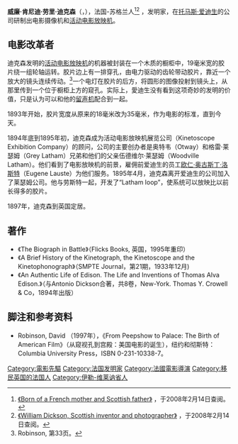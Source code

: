 {{Infobox Biography
| subject_name   = 威廉·肯尼迪·迪克森 
| image_name     = [[File:Dickson_greeting.jpg|220px]]
| image_size     = 
| image_caption  = 《迪克森问候》，美国第一部向公众放映的电影（1891年）。
| date_of_birth  = {{birth date|1860|8|3}}
| place_of_birth = [[法国|法国]][[布列塔尼|布列塔尼]]
| date_of_death  = {{death date and age|1935|9|28|1860|8|3}}
| place_of_death = [[英国|英国]][[密德萨斯|密德萨斯]]
| occupation     = [[发明家|发明家]]<br />[[电影导演|电影导演]]<br />[[电影监制|电影制作人]]<br />[[摄影师|摄影师]]<br />[[演员|演员]]
}}
'''威廉·肯尼迪·劳里·迪克森'''（{{lang-en|William Kennedy Laurie Dickson}}，{{bd|1860年|8月3日|1935年|9月28日|Dickson}}），法国-苏格兰人<ref>[http://www.nmpft.org.uk/insight/info/5.3.42.pdf 《Born of a French mother and Scottish father》] {{Wayback|url=http://www.nmpft.org.uk/insight/info/5.3.42.pdf |date=20070710123841 }}，于2008年2月14日查阅。</ref><ref>[http://www.scienceandsociety.co.uk/results.asp?image=10301013&wwwflag=2&imagepos=1 《William Dickson, Scottish inventor and photographer》] {{Wayback|url=http://www.scienceandsociety.co.uk/results.asp?image=10301013&wwwflag=2&imagepos=1 |date=20180825074156 }}，于2008年2月14日查阅。</ref> ，发明家，在[[托马斯·爱迪生|托马斯·爱迪生]]的公司研制出电影摄像机和[[活动电影放映机|活动电影放映机]]。

== 电影改革者 ==
迪克森发明的[[活动电影放映机|活动电影放映机]]的机器被封装在一个木质的橱柜中，19毫米宽的胶片绕一组轮轴运转。胶片边上有一排穿孔，由电力驱动的齿轮带动胶片，靠近一个放大的镜头连续传动。<ref>Robinson, 第33页。</ref>一个电灯在胶片的后方，将圆形的图像投射到镜头上，从那里传到一个位于橱柜上方的窥孔。实际上，愛迪生没有看到这项奇妙的发明的价值，只是认为可以和他的[[留声机|留声机]]配合到一起。

1893年开始，胶片宽度从原来的18毫米改为35毫米，作为电影的标准，直到今天。

1894年底到1895年初，迪克森成为活动电影放映机展览公司（Kinetoscope Exhibition Company）的顾问，公司的主要创办者是奥特韦（Otway）和格雷·莱瑟姆（Grey Latham）兄弟和他们的父亲伍德维尔·莱瑟姆（Woodville Latham）。他们看到了电影放映机的前景，雇佣前爱迪生的员工[[欧仁·奥古斯丁·洛斯特|欧仁·奥古斯丁·洛斯特]]（Eugene Lauste）为他们服务。1895年4月，迪克森离开爱迪生的公司加入了莱瑟姆公司。他与劳斯特一起，开发了“Latham loop”，使系统可以放映比以前长得多的胶片。

1897年，迪克森到英国定居。

== 著作 ==
* 《The Biograph in Battle》（Flicks Books, 英国，1995年重印）
* 《A Brief History of the Kinetograph, the Kinetoscope and the Kinetophonograph》（SMPTE Journal，第21期，1933年12月)
* 《An Authentic Life of Edison. The Life and Inventions of Thomas Alva Edison.》（与Antonio Dickson合著，共8卷，New-York. Thomas Y. Crowell & Co，1894年出版）

== 脚注和参考资料 ==
{{reflist}}
* Robinson, David （1997年），《From Peepshow to Palace: The Birth of American Film》（从窥视孔到宫殿：美国电影的诞生），纽约和彻斯特：Columbia University Press，ISBN 0-231-10338-7。

{{Authority control}}
{{DEFAULTSORT:Dickson, William Kennedy}}
[[Category:電影先驅|Category:電影先驅]]
[[Category:法国发明家|Category:法国发明家]]
[[Category:法國電影導演|Category:法國電影導演]]
[[Category:移民英国的法国人|Category:移民英国的法国人]]
[[Category:伊勒-维莱讷省人|Category:伊勒-维莱讷省人]]